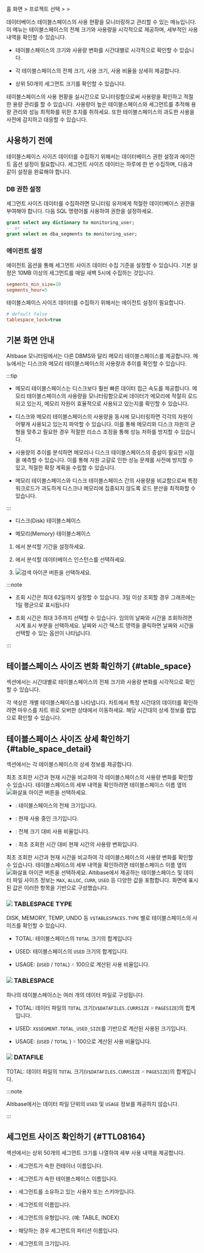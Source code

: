 홈 화면 &gt; 프로젝트 선택 &gt; <Cmdname sid="side_reportStat" className="uitext" /> &gt; <Cmdname sid="side_tableSpace" className="uitext" />

데이터베이스 테이블스페이스의 사용 현황을 모니터링하고 관리할 수 있는 메뉴입니다. 이 메뉴는 테이블스페이스의 전체 크기와 사용량을 시각적으로 제공하며, 세부적인 사용 내역을 확인할 수 있습니다.

* 테이블스페이스의 크기와 사용량 변화를 시간대별로 시각적으로 확인할 수 있습니다.

* 각 테이블스페이스의 전체 크기, 사용 크기, 사용 비율을 상세히 제공합니다.

<Xclude product="altibase">

* 상위 50개의 세그먼트 크기를 확인할 수 있습니다.

</Xclude>

테이블스페이스의 사용 현황을 실시간으로 모니터링함으로써 사용량을 확인하고 적절한 용량 관리를 할 수 있습니다. 사용량이 높은 테이블스페이스와 세그먼트를 추적해 용량 관리와 성능 최적화를 위한 조치를 취하세요. 또한 테이블스페이스의 과도한 사용을 사전에 감지하고 대응할 수 있습니다.

## 사용하기 전에

<Xclude product="altibase">

테이블스페이스 사이즈 데이터를 수집하기 위해서는 데이터베이스 권한 설정과 에이전트 옵션 설정이 필요합니다. 세그먼트 사이즈 데이터는 하루에 한 번 수집하며, 다음과 같이 설정을 완료해야 합니다.

### DB 권한 설정

세그먼트 사이즈 데이터를 수집하려면 모니터링 유저에게 적절한 데이터베이스 권한을 부여해야 합니다. 다음 SQL 명령어를 사용하여 권한을 설정하세요.

```sql title="SQL"
grant select any dictionary to monitoring_user;
-- or --
grant select on dba_segments to monitoring_user;
```

### 에이전트 설정

에이전트 옵션을 통해 세그먼트 사이즈 데이터 수집 기준을 설정할 수 있습니다. 기본 설정은 10MB 이상의 세그먼트를 매일 새벽 5시에 수집하는 것입니다.

```ini title="whatap.conf"
segments_min_size=10
segments_hour=5
```

</Xclude>

<InDoc product="altibase">

테이블스페이스 사이즈 데이터를 수집하기 위해서는 에이전트 설정이 필요합니다.

```ini title="whatap.conf"
# default false
tablespace_lock=true
```

</InDoc>

## 기본 화면 안내

<Xclude product="altibase"><ProdImg img='db-stat-table-space.png' desc='Tablespace size' /></Xclude>

<InDoc product="altibase">

Altibase 모니터링에서는 다른 DBMS와 달리 메모리 테이블스페이스를 제공합니다. <Cmdname sid="side_tableSpace" className="uitext" /> 메뉴에서는 디스크와 메모리 테이블스페이스의 사용량과 추이를 확인할 수 있습니다.

:::tip

* 메모리 테이블스페이스는 디스크보다 훨씬 빠른 데이터 접근 속도를 제공합니다. 메모리 테이블스페이스의 사용량을 모니터링함으로써 데이터가 메모리에 적절히 로드되고 있는지, 메모리 자원이 효율적으로 사용되고 있는지를 확인할 수 있습니다.

* 디스크와 메모리 테이블스페이스의 사용량을 동시에 모니터링하면 각각의 자원이 어떻게 사용되고 있는지 파악할 수 있습니다. 이를 통해 메모리와 디스크 자원의 균형을 맞추고 필요한 경우 적절한 리소스 조정을 통해 성능 저하를 방지할 수 있습니다.

* 사용량의 추이를 분석하면 메모리나 디스크 테이블스페이스의 증설이 필요한 시점을 예측할 수 있습니다. 이를 통해 자원 고갈로 인한 성능 문제를 사전에 방지할 수 있고, 적절한 확장 계획을 수립할 수 있습니다.

* 메모리 테이블스페이스와 디스크 테이블스페이스 간의 사용량을 비교함으로써 특정 워크로드가 과도하게 디스크나 메모리에 집중되지 않도록 로드 분산을 최적화할 수 있습니다.

:::

* 디스크(Disk) 테이블스페이스

  <ImgLang img='db-stat-table-space-disk-altibase.png' desc='Tablespace size' />

* 메모리(Memory) 테이블스페이스

  <ImgLang img='db-stat-table-space-mem-altibase.png' desc='Tablespace size' />

</InDoc>

1. <Cmdname sid="time" className="uitext" />에서 분석할 기간을 설정하세요.

2. <Cmdname sid="instance" className="uitext" />에서 분석할 데이터베이스 인스턴스를 선택하세요.

3. ![검색 아이콘](/img/ico-btn-search.png) 버튼을 선택하세요.

:::note

* 조회 시간은 최대 62일까지 설정할 수 있습니다. 3일 이상 조회할 경우 그래프에는 1일 평균으로 표시됩니다

* 조회 시간은 최대 3주까지 선택할 수 있습니다. 임의의 날짜와 시간을 조회하려면 시계 표시 부분을 선택하세요. 날짜와 시간 텍스트 영역을 클릭하면 날짜와 시간을 선택할 수 있는 옵션이 나타납니다.

:::

## 테이블스페이스 사이즈 변화 확인하기 {#table_space}

<Cmdname sid="table_space" className="uitext" /> 섹션에서는 시간대별로 테이블스페이스의 전체 크기와 사용량 변화를 시각적으로 확인할 수 있습니다.

<InDoc product="oracle,oracle-pro,cubrid"><ImgLang img="db-stat-table-space-check-trend-oracle-pro.png" desc="Tablespace size" /></InDoc>

<InDoc product="altibase"><ImgLang img="db-stat-table-space-check-trend-altibase.png" desc="Tablespace size" /></InDoc>

각 색상은 개별 테이블스페이스를 나타냅니다. 차트에서 특정 시간대의 데이터를 확인하려면 마우스를 차트 위로 오버한 상태에서 이동하세요. 해당 시간대의 상세 정보를 팝업으로 확인할 수 있습니다.

## 테이블스페이스 사이즈 상세 확인하기 {#table_space_detail}

<Cmdname sid="table_space_detail" className="uitext" /> 섹션에서는 각 테이블스페이스의 상세 정보를 제공합니다.

<InDoc product="oracle,oracle-pro,cubrid">

<ImgLang img="db-stat-table-space-size-details-oracle-pro.png" desc="Tablespace size" />

최초 조회한 시간과 현재 시간을 비교하여 각 테이블스페이스의 사용량 변화를 확인할 수 있습니다. 테이블스페이스의 세부 내역을 확인하려면 테이블스페이스 이름 옆의 ![화살표 아이콘](/img/ic-caret-right.svg) 버튼을 선택하세요.

* <Cmdname sid="table_space_total" className="uitext" />: 테이블스페이스의 전체 크기입니다.

* <Cmdname sid="table_space_used" className="uitext" />: 현재 사용 중인 크기입니다.

* <Cmdname sid="table_space_usage" className="uitext" />: 전체 크기 대비 사용 비율입니다.

* <Cmdname sid="table_space_changed_amount" className="uitext" />: 최초 조회한 시간 대비 현재 시간의 사용량 변화입니다.

</InDoc>

<InDoc product="altibase">

<ImgLang img="db-stat-table-space-size-details-altibase.png" desc="Tablespace size" />

최초 조회한 시간과 현재 시간을 비교하여 각 테이블스페이스의 사용량 변화를 확인할 수 있습니다. 테이블스페이스의 세부 내역을 확인하려면 테이블스페이스 이름 옆의 ![화살표 아이콘](/img/ic-caret-right.svg) 버튼을 선택하세요. Altibase에서 제공하는 테이블스페이스 및 데이터 파일 사이즈 정보는 `MAX`, `ALLOC`, `CURR`, `USED` 등 다양한 값을 포함합니다. 화면에 표시된 값은 이러한 항목을 기반으로 구성했습니다.

### ![](/img/number-01.png) TABLESPACE TYPE

DISK, MEMORY, TEMP, UNDO 등 `V$TABLESPACES.TYPE` 별로 테이블스페이스의 사이즈를 확인할 수 있습니다.

* <UI>TOTAL</UI>: 테이블스페이스의 `TOTAL` 크기의 합계입니다

* <UI>USED</UI>: 테이블스페이스의 `USED` 크기의 합계입니다.

* <UI>USAGE</UI>: (`USED` / `TOTAL`) 🞨 100으로 계산된 사용 비율입니다.

### ![](/img/number-02.png) TABLESPACE

하나의 테이블스페이스는 여러 개의 데이터 파일로 구성됩니다.

* <UI>TOTAL</UI>: 데이터 파일의 `TOTAL` 크기(`V$DATAFILES.CURRSIZE` 🞨 `PAGESIZE`)의 합계입니다.

* <UI>USED</UI>: `X$SEGMENT.TOTAL_USED_SIZE`를 기반으로 계산된 사용된 크기입니다.

* <UI>USAGE</UI>: (`USED` / `TOTAL` ) 🞨 100으로 계산된 사용 비율입니다.

### ![](/img/number-03.png) DATAFILE

<UI>TOTAL</UI>: 데이터 파일의 `TOTAL` 크기(`V$DATAFILES.CURRSIZE` 🞨 `PAGESIZE`)의 합계입니다.

:::note

Altibase에서는 데이터 파일 단위의 `USED` 및 `USAGE` 정보를 제공하지 않습니다.

:::

</InDoc>

<Xclude product="altibase">

## 세그먼트 사이즈 확인하기 {#TTL08164}

<Cmdname sid="TTL08164" className="uitext" /> 섹션에서는 상위 50개의 세그먼트 크기를 나열하여 세부 사용 내역을 제공합니다.

<ImgLang img="db-stat-table-space-size-top50-oracle-pro.png" desc="Tablespace size" />

* <Cmdname sid="TTL08165" className="uitext" />: 세그먼트가 속한 컨테이너 이름입니다.

* <Cmdname sid="TTL08166" className="uitext" />: 세그먼트가 속한 테이블스페이스 이름입니다.

* <Cmdname sid="TTL08167" className="uitext" />: 세그먼트를 소유하고 있는 사용자 또는 스키마입니다.

* <Cmdname sid="TTL08168" className="uitext" />: 세그먼트의 이름입니다.

* <Cmdname sid="TTL08169" className="uitext" />: 세그먼트의 유형입니다. (예: TABLE, INDEX)

* <Cmdname sid="TTL08177" className="uitext" />: 해당하는 경우 세그먼트의 파티션 이름입니다.

* <Cmdname sid="table_space_size" className="uitext" />: 세그먼트의 크기입니다.

</Xclude>
